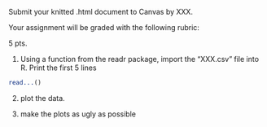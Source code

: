 
Submit your knitted .html document to Canvas by XXX.

Your assignment will be graded with the following rubric:


5 pts.

1) Using a function from the readr package, import the "XXX.csv" file into R. Print the
first 5 lines

```r
read...()
```


2) plot the data. 


3) make the plots as ugly as possible

